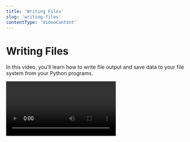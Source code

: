 ```yaml
---
title: 'Writing Files'
slug: 'writing-files'
contentType: 'VideoContent'
---
```


# Writing Files

In this video, you’ll learn how to write file output and save data to your file system from your
Python programs.

<Video alt="Writing Files" videoId="6MEHoPjaY-4" />

## Check Your Understanding

<FlashCard>
<Prompt>

What is the difference between the three modes that you can use for the built-in function `open()` -
r, w, a?

</Prompt>
<Answer>

- r - This mode _reads_ a file. You can't edit the file in `r` mode!
- w - This mode _writes_ to a file. The key here is that this mode *over*writes the file. You'll
  lose the original data if you write to the file in this mode.
- a - This mode _appends_ to a file. You can use append mode to add more data to the end of an
  existing file.

</Answer>
</FlashCard>
